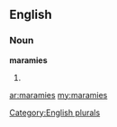 ==English==

===Noun===
'''maramies'''

# {{plural of|[[maramie]]}}

[[Category:English plurals]]

[[ar:maramies]]
[[my:maramies]]